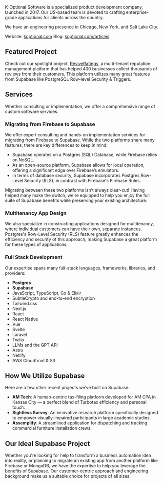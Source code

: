 K-Optional Software is a specialized product development company, launched in 2017. Our US-based team is devoted to crafting enterprise-grade applications for clients across the country.

We have an engineering presence in Chicago, New York, and Salt Lake City.

Website: [koptional.com](https://koptional.com/) Blog: [koptional.com/articles](https://koptional.com/articles)

## Featured Project

Check out our spotlight project, [ReviveRatings](https://www.reviveratings.com/), a multi-tenant reputation management platform that has helped 400 businesses collect thousands of reviews from their customers. This platform utilizes many great features from Supabase like PostgreSQL Row-level Security & Triggers.

## Services

Whether consulting or implementation, we offer a comprehensive range of custom software services.

### Migrating from Firebase to Supabase

We offer expert consulting and hands-on implementation services for migrating from Firebase to Supabase. While the two platforms share many features, there are key differences to keep in mind:

- Supabase operates on a Postgres (SQL) Database, while Firebase relies on NoSQL.
- As an open-source platform, Supabase allows for local operation, offering a significant edge over Firebase’s emulators.
- In terms of database security, Supabase incorporates Postgres Row-Level Security (RLS), in contrast with Firebase's Firebase Rules.

Migrating between these two platforms isn’t always clear-cut! Having helped many make the switch, we're equipped to help you enjoy the full suite of Supabase benefits while preserving your existing architecture.

### Multitenancy App Design

We also specialize in constructing applications designed for multitenancy, where individual customers can have their own, separate instances. Postgres's Row-Level Security (RLS) feature greatly enhances the efficiency and security of this approach, making Supabase a great platform for these types of applications.

### Full Stack Development

Our expertise spans many full-stack languages, frameworks, libraries, and providers:

- **Postgres**
- **Supabase**
- JavaScript, TypeScript, Go & Elixir
- SubtleCrypto and end-to-end encryption
- Tailwind.css
- Next.js
- React
- React Native
- Vue
- Svelte
- Laravel
- Twilio
- LLMs and the GPT API
- Astro
- Netlify
- AWS Cloudfront & S3

## How We Utilize Supabase

Here are a few other recent projects we’ve built on Supabase:

- **AM Tech**: A human-centric tax-filing platform developed for AM CPA in Kansas City — a perfect blend of Turbotax efficiency and personal touch.
- **Sightless Survey**: An innovative research platform specifically designed to empower visually-impaired participants in large academic studies.
- **Assemplify**: A streamlined application for dispatching and tracking commercial furniture installation crews.

## Our Ideal Supabase Project

Whether you're looking for help to transform a business automation idea into reality, or planning to migrate an existing app from another platform like Firebase or MongoDB, we have the expertise to help you leverage the benefits of Supabase. Our customer-centric approach and engineering background make us a suitable choice for projects of all sizes.
